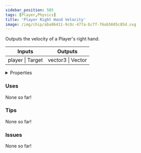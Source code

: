 ```yaml
---
sidebar_position: 585
tags: [Player,Physics]
title: 'Player Right Hand Velocity'
image: /img/chip/aba06411-9c8c-477a-bc7f-76ab5605c85d.svg
---
```


Outputs the velocity of a Player's right hand.



<IChip uuid="aba06411-9c8c-477a-bc7f-76ab5605c85d"/>

<table><thead><tr><th>Inputs</th><th>Outputs</th></tr></thead><tbody><tr><td>player | Target</td><td>vector3 | Vector</td></tr></tbody></table>

<details>
  <summary>Properties</summary>
  <div>
    <div>
    <table>
      <tbody>
        <tr>
          <td>Is beta required?</td>
          <td>No</td>
        </tr>
        <tr>
          <td>Is chip a trolling risk?</td>
          <td>No</td>
        </tr>
        <tr>
          <td>Is chip a role assignment risk?</td>
          <td>No</td>
        </tr>
        <tr>
          <td>Chip UUID</td>
          <td>aba06411-9c8c-477a-bc7f-76ab5605c85d</td>
        </tr>
        <tr>
          <td>Room availability</td>
          <td>Available everywhere</td>
        </tr>
      </tbody>
    </table>
    </div>
  </div>
</details>

### Uses

None so far!

### Tips

None so far!

### Issues

None so far!